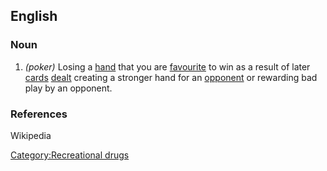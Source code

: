 ==English==

===Noun===
{{en-noun}}

# ''(poker)'' Losing a [[hand]] that you are [[favourite]] to win as a result of later [[card]]s [[dealt]] creating a stronger hand for an [[opponent]] or rewarding bad play by an opponent.

===References===
Wikipedia

{{pedialite}}

[[Category:Recreational drugs]]